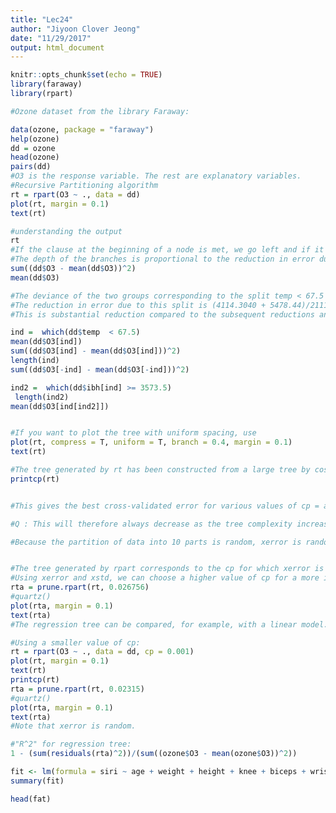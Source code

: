 ```yaml
---
title: "Lec24"
author: "Jiyoon Clover Jeong"
date: "11/29/2017"
output: html_document
---
```


```r
knitr::opts_chunk$set(echo = TRUE)
library(faraway)
library(rpart)
```


```r

#Ozone dataset from the library Faraway: 

data(ozone, package = "faraway")
help(ozone)
dd = ozone
head(ozone)
pairs(dd)
#O3 is the response variable. The rest are explanatory variables. 
#Recursive Partitioning algorithm
rt = rpart(O3 ~ ., data = dd)
plot(rt, margin = 0.1)
text(rt)

```

```r

#understanding the output
rt
#If the clause at the beginning of a node is met, we go left and if it is not met, we go right. 
#The depth of the branches is proportional to the reduction in error due to the split. The TSS here is 21115.4100:
sum((dd$O3 - mean(dd$O3))^2)
mean(dd$O3)

```


```r

#The deviance of the two groups corresponding to the split temp < 67.5 equals 4114.3040 and 5478.44.
#The reduction in error due to this split is (4114.3040 + 5478.44)/21115.41 = 0.4543006. 
#This is substantial reduction compared to the subsequent reductions and hence is plotted by a big branch. 

ind =  which(dd$temp  < 67.5)
mean(dd$O3[ind])
sum((dd$O3[ind] - mean(dd$O3[ind]))^2)
length(ind)
sum((dd$O3[-ind] - mean(dd$O3[-ind]))^2)

ind2 =  which(dd$ibh[ind] >= 3573.5)
 length(ind2)
mean(dd$O3[ind[ind2]])


#If you want to plot the tree with uniform spacing, use
plot(rt, compress = T, uniform = T, branch = 0.4, margin = 0.1)
text(rt)


```


```r
#The tree generated by rt has been constructed from a large tree by cost-complexity pruning
printcp(rt)


#This gives the best cross-validated error for various values of cp = alpha. The term relative error : simply RSS(T)/TSS. ----> RSS(T) only counts ternimal nodes

```


```r



#Q : This will therefore always decrease as the tree complexity increases. The xerror is an error calculated by 10-fold cross-validation (and divided by TSS). 

#Because the partition of data into 10 parts is random, xerror is random and xstd provides its standard deviation.


#The tree generated by rpart corresponds to the cp for which xerror is the smallest. If we think that the tree generated by rpart is too big, we can prune it by selecting our own value of cp:
#Using xerror and xstd, we can choose a higher value of cp for a more interpretable tree if we so desire.
rta = prune.rpart(rt, 0.026756) 
#quartz()
plot(rta, margin = 0.1)
text(rta)
#The regression tree can be compared, for example, with a linear model. 

#Using a smaller value of cp: 
rt = rpart(O3 ~ ., data = dd, cp = 0.001)
plot(rt, margin = 0.1)
text(rt)
printcp(rt)
rta = prune.rpart(rt, 0.02315)
#quartz()
plot(rta, margin = 0.1)
text(rta)
#Note that xerror is random. 

#"R^2" for regression tree:
1 - (sum(residuals(rta)^2))/(sum((ozone$O3 - mean(ozone$O3))^2))


```



```r

fit <- lm(formula = siri ~ age + weight + height + knee + biceps + wrist, data = fat)
summary(fit)

head(fat)

```